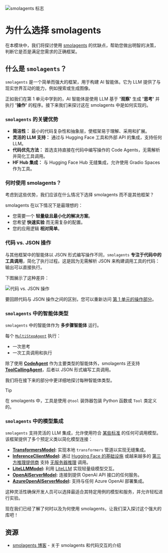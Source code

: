 ![smolagents 标志](https://huggingface.co/datasets/huggingface/documentation-images/resolve/main/smolagents/license_to_call.png)
# 为什么选择 smolagents

在本模块中，我们将探讨使用 [smolagents](https://huggingface.co/docs/smolagents/en/index) 的优缺点，帮助您做出明智的决策，判断它是否是满足您需求的正确框架。

## 什么是 `smolagents`？

`smolagents` 是一个简单而强大的框架，用于构建 AI 智能体。它为 LLM 提供了与现实世界互动的能力，例如搜索或生成图像。

正如我们在第 1 单元中学到的，AI 智能体是使用 LLM 基于 **'观察'** 生成 **'思考'** 并执行 **'操作'** 的程序。接下来我们来探讨这在 smolagents 中是如何实现的。

### `smolagents` 的关键优势
- **简洁性：** 最小的代码复杂性和抽象层，使框架易于理解、采用和扩展。
- **灵活的 LLM 支持：** 通过与 Hugging Face 工具和外部 API 的集成，支持任何 LLM。
- **代码优先方法：** 首选支持直接在代码中编写操作的 Code Agents，无需解析并简化工具调用。
- **HF Hub 集成：** 与 Hugging Face Hub 无缝集成，允许使用 Gradio Spaces 作为工具。

### 何时使用 smolagents？

考虑到这些优势，我们应该在什么情况下选择 smolagents 而不是其他框架？

smolagents 在以下情况下是最理想的：
- 您需要一个 **轻量级且最小化的解决方案**。
- 您希望 **快速实验** 而无需复杂的配置。
- 您的应用逻辑 **相对简单**。

### 代码 vs. JSON 操作
与其他框架中的智能体以 JSON 形式编写操作不同，`smolagents` **专注于代码中的工具调用**，简化了执行过程。这是因为无需解析 JSON 来构建调用工具的代码：输出可以直接执行。

下图展示了这种差异：

![代码 vs. JSON 操作](https://huggingface.co/datasets/huggingface/documentation-images/resolve/main/transformers/code_vs_json_actions.png)

要回顾代码与 JSON 操作之间的区别，您可以重新访问 [第 1 单元的操作部分](https://huggingface.co/learn/agents-course/unit1/actions#actions-enabling-the-agent-to-engage-with-its-environment)。

### `smolagents` 中的智能体类型

`smolagents` 中的智能体作为 **多步骤智能体** 运行。

每个 [`MultiStepAgent`](https://huggingface.co/docs/smolagents/main/en/reference/agents#smolagents.MultiStepAgent) 执行：
- 一次思考
- 一次工具调用和执行

除了使用 **[CodeAgent](https://huggingface.co/docs/smolagents/main/en/reference/agents#smolagents.CodeAgent)** 作为主要类型的智能体外，smolagents 还支持 **[ToolCallingAgent](https://huggingface.co/docs/smolagents/main/en/reference/agents#smolagents.ToolCallingAgent)**，后者以 JSON 形式编写工具调用。

我们将在接下来的部分中更详细地探讨每种智能体类型。

> [!TIP]
> 在 smolagents 中，工具是使用 <code>@tool</code> 装饰器包装 Python 函数或 <code>Tool</code> 类定义的。

### `smolagents` 中的模型集成
`smolagents` 支持灵活的 LLM 集成，允许使用符合 [某些标准](https://huggingface.co/docs/smolagents/main/en/reference/models) 的任何可调用模型。该框架提供了多个预定义类以简化模型连接：

- **[TransformersModel](https://huggingface.co/docs/smolagents/main/en/reference/models#smolagents.TransformersModel):** 实现本地 `transformers` 管道以实现无缝集成。
- **[InferenceClientModel](https://huggingface.co/docs/smolagents/main/en/reference/models#smolagents.InferenceClientModel):** 通过 [Hugging Face 的基础设施](https://huggingface.co/docs/api-inference/index) 或越来越多的 [第三方推理提供商](https://huggingface.co/docs/huggingface_hub/main/en/guides/inference#supported-providers-and-tasks) 支持 [无服务器推理](https://huggingface.co/docs/huggingface_hub/main/en/guides/inference) 调用。
- **[LiteLLMModel](https://huggingface.co/docs/smolagents/main/en/reference/models#smolagents.LiteLLMModel):** 利用 [LiteLLM](https://www.litellm.ai/) 实现轻量级模型交互。
- **[OpenAIServerModel](https://huggingface.co/docs/smolagents/main/en/reference/models#smolagents.OpenAIServerModel):** 连接到提供 OpenAI API 接口的任何服务。
- **[AzureOpenAIServerModel](https://huggingface.co/docs/smolagents/main/en/reference/models#smolagents.AzureOpenAIServerModel):** 支持与任何 Azure OpenAI 部署集成。

这种灵活性确保开发人员可以选择最适合其特定用例的模型和服务，并允许轻松进行实验。

现在我们已经了解了何时以及为何使用 smolagents，让我们深入探讨这个强大的库吧！

## 资源

- [smolagents 博客](https://huggingface.co/blog/smolagents) - 关于 smolagents 和代码交互的介绍